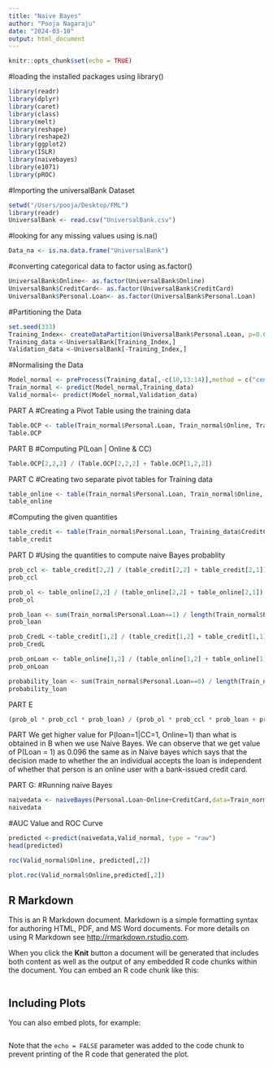 ```yaml
---
title: "Naive Bayes"
author: "Pooja Nagaraju"
date: "2024-03-10"
output: html_document
---
```


```r
knitr::opts_chunk$set(echo = TRUE)
```

#loading the installed packages using library()
```r
library(readr)
library(dplyr)
library(caret)
library(class)
library(melt)
library(reshape)
library(reshape2)
library(ggplot2)
library(ISLR)
library(naivebayes)
library(e1071)
library(pROC)
```

#Importing the universalBank Dataset
```r
setwd("/Users/pooja/Desktop/FML")
library(readr)
UniversalBank <- read.csv("UniversalBank.csv")
```

#looking for any missing values using is.na()
```r
Data_na <- is.na.data.frame("UniversalBank")
```

#converting categorical data to factor using as.factor()
```r
UniversalBank$Online<- as.factor(UniversalBank$Online)
UniversalBank$CreditCard<- as.factor(UniversalBank$CreditCard)
UniversalBank$Personal.Loan<- as.factor(UniversalBank$Personal.Loan)
```

#Partitioning the Data
```r
set.seed(333)
Training_Index<- createDataPartition(UniversalBank$Personal.Loan, p=0.6, list=FALSE)
Training_data <-UniversalBank[Training_Index,]
Validation_data <-UniversalBank[-Training_Index,]
```

#Normalising the Data
```r
Model_normal <- preProcess(Training_data[,-c(10,13:14)],method = c("center", "scale"))
Train_normal <- predict(Model_normal,Training_data)
Valid_normal<- predict(Model_normal,Validation_data)
```

PART A 
#Creating a Pivot Table using the training data
```r
Table.OCP <- table(Train_normal$Personal.Loan, Train_normal$Online, Train_normal$CreditCard, dnn=c("Personal Loan", "Online", "Credit Card"))
Table.OCP
```
PART B
#Computing P(Loan | Online & CC)
```r
Table.OCP[2,2,2] / (Table.OCP[2,2,2] + Table.OCP[1,2,2])
```
PART C
#Creating two separate pivot tables for Training data
```r
table_online <- table(Train_normal$Personal.Loan, Train_normal$Online, dnn=c("Personal Loan", "Online"))
table_online
```

#Computing the given quantities
```r
table_credit <- table(Train_normal$Personal.Loan, Training_data$CreditCard, dnn=c("Personal Loan", "Credit Card"))
table_credit
```
PART D
#Using the quantities to compute naive Bayes probablity 
```r
prob_ccl <- table_credit[2,2] / (table_credit[2,2] + table_credit[2,1])
prob_ccl
```

```r
prob_ol <- table_online[2,2] / (table_online[2,2] + table_online[2,1])
prob_ol
```

```r
prob_loan <- sum(Train_normal$Personal.Loan==1) / length(Train_normal$Personal.Loan)
prob_loan
```

```r
prob_CredL <-table_credit[1,2] / (table_credit[1,2] + table_credit[1,1])
prob_CredL
```

```r
prob_onLoan <- table_online[1,2] / (table_online[1,2] + table_online[1,1])
prob_onLoan
```

```r
probability_loan <- sum(Train_normal$Personal.Loan==0) / length(Train_normal$Personal.Loan)
probability_loan
```
PART E
```r
(prob_ol * prob_ccl * prob_loan) / (prob_ol * prob_ccl * prob_loan + prob_onLoan * prob_CredL * probability_loan)
```
{PART: F}
We get higher value for P(loan=1|CC=1, Online=1) than what is obtained in B when we use Naive Bayes. We can observe that we get value of P(Loan = 1)  as 0.096 the same as in Naive bayes which says that the decision made to whether the an individual accepts the loan is independent of whether that person is an online user with a bank-issued credit card.


PART G:
#Running naive Bayes
```r
naivedata <- naiveBayes(Personal.Loan~Online+CreditCard,data=Train_normal)
naivedata
```

#AUC Value and ROC Curve
```r
predicted <-predict(naivedata,Valid_normal, type = "raw")
head(predicted)
```


```r
roc(Valid_normal$Online, predicted[,2])
```

```r
plot.roc(Valid_normal$Online,predicted[,2])
```





























## R Markdown

This is an R Markdown document. Markdown is a simple formatting syntax for authoring HTML, PDF, and MS Word documents. For more details on using R Markdown see <http://rmarkdown.rstudio.com>.

When you click the **Knit** button a document will be generated that includes both content as well as the output of any embedded R code chunks within the document. You can embed an R code chunk like this:

```r
```

## Including Plots

You can also embed plots, for example:

```r
```

Note that the `echo = FALSE` parameter was added to the code chunk to prevent printing of the R code that generated the plot.
